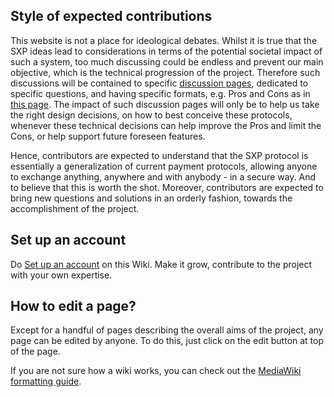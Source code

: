 == Style of expected contributions ==
This website is not a place for ideological debates. Whilst it is true that the SXP ideas lead to considerations in terms of the potential societal impact of such a system, too much discussing could be endless and prevent our main objective, which is the technical progression of the project. Therefore such discussions will be contained to specific [[:Category:Discussion Pages|discussion pages]], dedicated to specific questions, and having specific formats, e.g. Pros and Cons as in [[Exclusive Money Based Economy|this page]]. The impact of such discussion pages will only be to help us take the right design decisions, on how to best conceive these protocols, whenever these technical decisions can help improve the Pros and limit the Cons, or help support future foreseen features.

Hence, contributors are expected to understand that the SXP protocol is essentially a generalization of current payment protocols, allowing anyone to exchange anything, anywhere and with anybody - in a secure way. And to believe that this is worth the shot. Moreover, contributors are expected to bring new questions and solutions in an orderly fashion, towards the accomplishment of the project.

== Set up an account ==

Do [[Special:UserLogin|Set up an account]] on this Wiki. Make it grow, contribute to the project with your own expertise.

== How to edit a page? ==

Except for a handful of pages describing the overall aims of the project, any page can be edited by anyone. To do this, just click on the edit button at top of the page. 

If you are not sure how a wiki works, you can check out the [[http://www.mediawiki.org/wiki/Help:Formatting| MediaWiki formatting guide]].